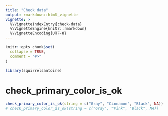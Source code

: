 ```yaml
---
title: "Check data"
output: rmarkdown::html_vignette
vignette: >
  %\VignetteIndexEntry{check-data}
  %\VignetteEngine{knitr::rmarkdown}
  %\VignetteEncoding{UTF-8}
---
```


```r
knitr::opts_chunk$set(
  collapse = TRUE,
  comment = "#>"
)
```

```r
library(squirrelsantoine)
```

<!-- WARNING - This vignette is generated by {fusen} from /dev/flat_check_data.Rmd: do not edit by hand -->

# check_primary_color_is_ok

    

  

```r
check_primary_color_is_ok(string = c("Gray", "Cinnamon", "Black", NA))
# check_primary_color_is_ok(string = c("Gray", "Pink", "Black", NA))
```

  

  



